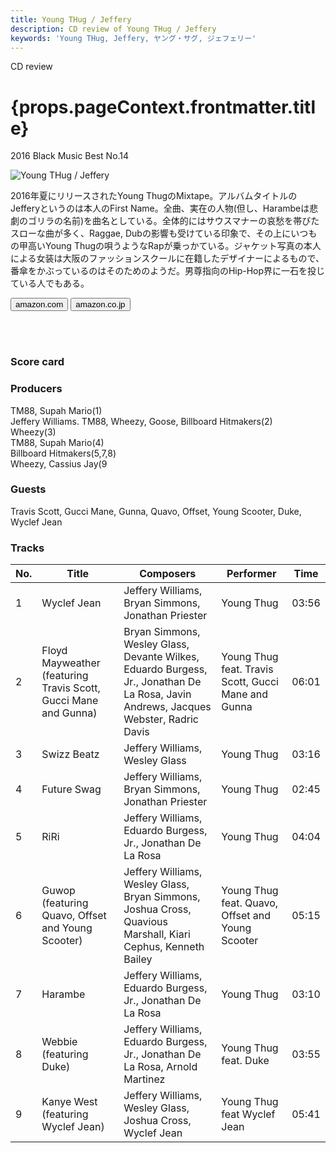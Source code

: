 ```yaml
---
title: Young THug / Jeffery
description: CD review of Young THug / Jeffery
keywords: 'Young THug, Jeffery, ヤング・サグ, ジェフェリー'
---
```




<p className="largeP">CD review</p>
<h1 className="h1--no--margin">{props.pageContext.frontmatter.title}</h1>
<p className="largeP"><Link to="/best50/2016/">2016 Black Music Best No.14</Link></p>

<Row  className="image-card-group">
	<Column colMd={"3"} colLg={"4"} noGutterMdLeft="">
       <ImageCard>

![Young THug / Jeffery](../../images/cd/youngthug2L.jpg) 

</ImageCard>
	</Column>
	<Column colMd={"4"} colLg={"8"} noGutterMdLeft="">
	<p>
	2016年夏にリリースされたYoung ThugのMixtape。アルバムタイトルのJefferyというのは本人のFirst Name。全曲、実在の人物(但し、Harambeは悲劇のゴリラの名前)を曲名としている。全体的にはサウスマナーの哀愁を帯びたスローな曲が多く、Raggae, Dubの影響も受けている印象で、その上にいつもの甲高いYoung Thugの唄うようなRapが乗っかている。ジャケット写真の本人による女装は大阪のファッションスクールに在籍したデザイナーによるもので、番傘をかぶっているのはそのためのようだ。男尊指向のHip-Hop界に一石を投じている人でもある。
	</p>
	<div>
	  <Button href="https://amzn.to/31V9HFV" kind="primary" size="small" renderIcon={ArrowUpRight24}>
      amazon.com
    </Button>
	  <Button href="https://amzn.to/2PTSCXx" kind="secondary" size="small" renderIcon={ArrowUpRight24}>
      amazon.co.jp
    </Button>
	</div>
	<a href="https://geo.music.apple.com/jp/album/jeffery/1146718343?mt=1&app=music&ls=1&at=11lcug" style="display:inline-block;overflow:hidden;background:url(https://linkmaker.itunes.apple.com/ja-jp/lockup.svg?releaseDate=2016-08-26&kind=album&bubble=apple_music&style=mono-black) no-repeat;width:180px;height:45px;"></a>
	<a href="https://geo.music.apple.com/jp/album/jeffery/1146718343?app=itunes&at=11lcug" style="display:inline-block;overflow:hidden;background:url(https://linkmaker.itunes.apple.com/ja-jp/badge-lrg.svg?releaseDate=2016-08-26T00:00:00Z&kind=album&bubble=itunes_music) no-repeat;width:140px;height:45px;"></a>
	</Column>
</Row>
<Row >
	<Column colMd={"4"} colLg={"4"} noGutterMdLeft="">
		<div>
  		<h3>Score card</h3>
			<SliderJS1 value="1" />
  		<SliderJS2 value="1" />
			<SliderJS3 value="2" />
  		<SliderJS4 value="8" />
		</div>
	</Column>
	<Column colMd={"8"} colLg={"8"} noGutterMdLeft="">
		<div>
			<h3>Producers</h3>
			<p>
				TM88, Supah Mario(1)
				<br/>Jeffery Williams. TM88, Wheezy, Goose, Billboard Hitmakers(2)
				<br/>Wheezy(3)
				<br/>TM88, Supah Mario(4)
				<br/>Billboard Hitmakers(5,7,8)
				<br/>Wheezy, Cassius Jay(9
			</p>
			<h3>Guests</h3>
			<p>
				Travis Scott, Gucci Mane, Gunna, Quavo, Offset, Young Scooter, Duke, Wyclef Jean
			</p>
		</div>
	</Column>
</Row>

<h3>Tracks</h3>

| No. |	 Title                                                          |	 Composers                                                                                                                           |	 Performer                                         | Time	 |
| --- |	--------------------------------------------------------------- | ------------------------------------------------------------------------------------------------------------------------------------ | --------------------------------------------------- | ----- |
|	1	  |	Wyclef Jean                                                    	| Jeffery Williams, Bryan Simmons, Jonathan Priester                                                                                   | Young Thug                                          | 03:56 |
|	2	  |	Floyd Mayweather (featuring Travis Scott, Gucci Mane and Gunna)	| Bryan Simmons, Wesley Glass, Devante Wilkes, Eduardo Burgess, Jr., Jonathan De La Rosa, Javin Andrews, Jacques Webster, Radric Davis | Young Thug feat. Travis Scott, Gucci Mane and Gunna | 06:01 |
|	3	  |	Swizz Beatz                                                    	| Jeffery Williams, Wesley Glass                                                                                                       | Young Thug                                          | 03:16 |
|	4	  |	Future Swag                                                    	| Jeffery Williams, Bryan Simmons, Jonathan Priester                                                                                   | Young Thug                                          | 02:45 |
|	5	  |	RiRi                                                           	| Jeffery Williams, Eduardo Burgess, Jr., Jonathan De La Rosa                                                                          | Young Thug                                          | 04:04 |
|	6	  |	Guwop (featuring Quavo, Offset and Young Scooter)              	| Jeffery Williams, Wesley Glass, Bryan Simmons, Joshua Cross, Quavious Marshall, Kiari Cephus, Kenneth Bailey                         | Young Thug feat. Quavo, Offset and Young Scooter    | 05:15 |
|	7	  |	Harambe                                                        	| Jeffery Williams, Eduardo Burgess, Jr., Jonathan De La Rosa                                                                          | Young Thug                                          | 03:10 |
|	8	  |	Webbie (featuring Duke)                                        	| Jeffery Williams, Eduardo Burgess, Jr., Jonathan De La Rosa, Arnold Martinez                                                         | Young Thug feat. Duke                               | 03:55 |
|	9	  |	Kanye West (featuring Wyclef Jean)                             	| Jeffery Williams, Wesley Glass, Joshua Cross, Wyclef Jean                                                                            | Young Thug feat Wyclef Jean                         | 05:41 |
